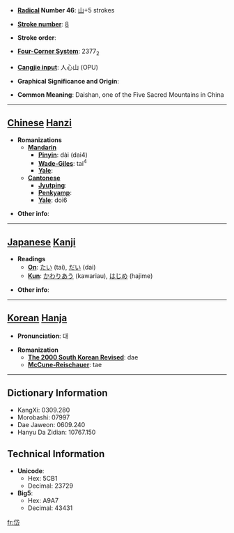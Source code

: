 * '''[[Wiktionary:Chinese radical index| Radical]] Number 46''': [[Wiktionary:Chinese radical index 山|山]]+5 strokes

* '''[[Wiktionary:Chinese total strokes index|Stroke number]]''': [[Wiktionary:Chinese total strokes index 8|8]]

* '''Stroke order''': 

* '''[[Wiktionary:Chinese four corner index|Four-Corner System]]''': 2377<sub>2</sub>

* '''[[Wiktionary:Chinese Cangjie index|Cangjie input]]''': 人心山 (OPU)

* '''Graphical Significance and Origin''': 

* '''Common Meaning''': Daishan, one of the Five Sacred Mountains in China

----

== [[Chinese]] [[Hanzi]] ==

* '''Romanizations'''
** '''[[Mandarin]]'''
*** '''[[Pinyin]]''': dài (dai4)
*** '''[[Wade-Giles]]''': tai<sup>4</sup>
*** '''[[Yale]]''': 
** '''[[Cantonese]]'''
*** '''[[Jyutping]]''':
*** '''[[Penkyamp]]''': 
*** '''[[Yale]]''': doi6

* '''Other info''': 

----

== [[Japanese]] [[Kanji]] ==

* '''Readings'''
** '''[[On]]''': [[たい]] (tai), [[だい]] (dai)
** '''[[Kun]]''': [[かわりあう]] (kawariau), [[はじめ]] (hajime)

* '''Other info''':  

----

== [[Korean]] [[Hanja]] ==

* '''Pronunciation''': 대

* '''Romanization'''
** '''[[The 2000 South Korean Revised Romanization|The 2000 South Korean Revised]]''': dae
** '''[[McCune-Reischauer]]''': tae

----

== Dictionary Information ==

* KangXi: 0309.280
* Morobashi: 07997
* Dae Jaweon: 0609.240
* Hanyu Da Zidian: 10767.150

== Technical Information ==

* '''Unicode''':
** Hex: 5CB1
** Decimal: 23729
* '''Big5''':
** Hex: A9A7
** Decimal: 43431

[[fr:岱]]